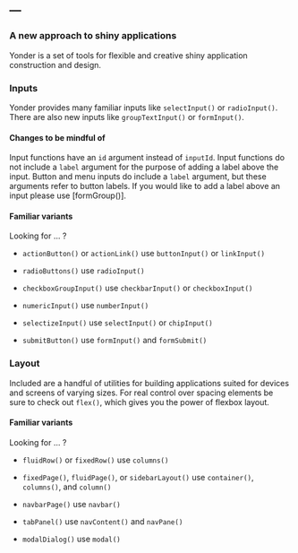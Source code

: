 ---
---

### A new approach to shiny applications

Yonder is a set of tools for flexible and creative shiny application
construction and design.

### Inputs

Yonder provides many familiar inputs like `selectInput()` or `radioInput()`.
There are also new inputs like `groupTextInput()` or `formInput()`.

#### Changes to be mindful of

Input functions have an `id` argument instead of `inputId`. Input functions do
not include a `label` argument for the purpose of adding a label above the
input. Button and menu inputs do include a `label` argument, but these arguments
refer to button labels. If you would like to add a label above an input please
use [formGroup()].

#### Familiar variants

Looking for ... ?

* `actionButton()` or `actionLink()` use `buttonInput()` or `linkInput()`

* `radioButtons()` use `radioInput()`

* `checkboxGroupInput()` use `checkbarInput()` or `checkboxInput()`

* `numericInput()` use `numberInput()`

* `selectizeInput()` use `selectInput()` or `chipInput()`

* `submitButton()` use `formInput()` and `formSubmit()`

### Layout

Included are a handful of utilities for building applications suited for
devices and screens of varying sizes. For real control over spacing elements
be sure to check out `flex()`, which gives you the power of flexbox layout.

#### Familiar variants

Looking for ... ?

* `fluidRow()` or `fixedRow()` use `columns()`

* `fixedPage()`, `fluidPage()`, or `sidebarLayout()` use `container()`,
  `columns()`, and `column()`

* `navbarPage()` use `navbar()`

* `tabPanel()` use `navContent()` and `navPane()`

* `modalDialog()` use `modal()`
